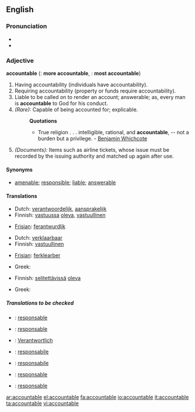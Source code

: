 ==English==

===Pronunciation===
*{{IPA|/ʌˈkaʊntəbl̩/}}
*{{SAMPA|/V"kaUnt@b@l/}}

===Adjective===
'''accountable'''  ({{compar}}: '''more accountable''', {{superl}}: '''most accountable''')

# Having accountability (individuals have accountability). 
# Requiring accountability (property or funds require accountability).
# Liable to be called on to render an account; answerable; as, every man is '''accountable''' to God for his conduct.
# ''(Rare):'' Capable of being accounted for; explicable.
#:'''Quotations'''
#:*True religion . . . intelligible, rational, and '''accountable''', -- not a burden but a privilege. - [[w:Benjamin Whichcote|Benjamin Whichcote]]
# ''(Documents):'' Items such as airline tickets, whose issue must be recorded by the issuing authority and matched up again after use.

====Synonyms====
*[[amenable]]; [[responsible]]; [[liable]]; [[answerable]]

====Translations====
{{trans-top|Having accountability}}
*Dutch: [[verantwoordelijk]], [[aansprakelijk]]
*Finnish: [[vastuussa]] [[oleva]], [[vastuullinen]]
{{trans-mid}}
*[[Frisian]]: [[ferantwurdlik]]
{{trans-bottom}}

{{trans-top|Requiring accountability}}
*Dutch: [[verklaarbaar]]
*Finnish: [[vastuullinen]]
{{trans-mid}}
*[[Frisian]]: [[ferklearber]]
{{trans-bottom}}

{{trans-top|Liable to be called on to render an account}}
*Greek: {{t|el|υπόλογος}}
{{trans-mid}}
{{trans-bottom}}

{{trans-top|Capable of being accounted for; explicable}}
*Finnish: [[selitettävä|selitettävissä]] [[oleva]]
{{trans-mid}}
*Greek: {{t|el|ευεξήγητος}}
{{trans-bottom}}

{{trans-top|Items such as airline tickets, whose issue must be recorded by the issuing authority and matched up again after use}}
{{trans-mid}}
{{trans-bottom}}

=====Translations to be checked=====
{{checktrans}}
{{top}}
*{{ttbc|Catalan}}: [[responsable]]
*{{ttbc|French}}: [[responsable]]
*{{ttbc|German}}: [[Verantwortlich]]
*{{ttbc|Interlingua}}: [[responsabile]]
{{mid}}
*{{ttbc|Italian}}: [[responsabile]]
*{{ttbc|Portuguese}}: [[responsable]]
*{{ttbc|Spanish}}: [[responsable]]
{{bottom}}

[[ar:accountable]]
[[el:accountable]]
[[fa:accountable]]
[[io:accountable]]
[[it:accountable]]
[[ta:accountable]]
[[vi:accountable]]